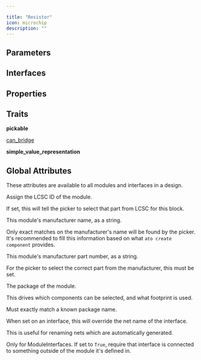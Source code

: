 ```yaml
---

title: "Resistor"
icon: microchip
description: ""
---
```



## Parameters

<ParamField path='resistance' type='ohm'>
</ParamField>

<ParamField path='max_power' type='W'>
</ParamField>

<ParamField path='max_voltage' type='V'>
</ParamField>


## Interfaces

<ParamField path='unnamed' type='string'>
</ParamField>

<ParamField path='attach_to_footprint' type='string'>
</ParamField>


## Properties

<ParamField path='p1' type='string'>
</ParamField>

<ParamField path='p2' type='string'>
</ParamField>


## Traits

**pickable**

[can_bridge](/atopile/api-reference/traits/can-bridge)

**simple_value_representation**


## Global Attributes

These attributes are available to all modules and interfaces in a design.

<ParamField path='lcsc_id' type='string'>

Assign the LCSC ID of the module.

If set, this will tell the picker to select that part from LCSC for this block.
</ParamField>

<ParamField path='manufacturer' type='string'>

This module's manufacturer name, as a string.

Only exact matches on the manufacturer's name will be found by the picker.
It's recommended to fill this information based on what `ato create component`
provides.
</ParamField>

<ParamField path='mpn' type='string'>

This module's manufacturer part number, as a string.

For the picker to select the correct part from the manufacturer,
this must be set.
</ParamField>

<ParamField path='package' type='string'>

The package of the module.

This drives which components can be selected, and what footprint is used.

Must exactly match a known package name.
</ParamField>

<ParamField path='exclude_from_bom' type='string'>
</ParamField>

<ParamField path='override_net_name' type='string'>

When set on an interface, this will override the net name of the interface.

This is useful for renaming nets which are automatically generated.
</ParamField>

<ParamField path='required' type='string'>

Only for ModuleInterfaces.
If set to `True`, require that interface is connected to something outside
of the module it's defined in.
</ParamField>

